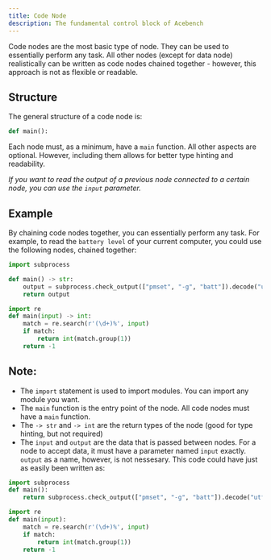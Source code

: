 ```yaml
---
title: Code Node
description: The fundamental control block of Acebench
---
```


Code nodes are the most basic type of node. They can be used to essentially perform any task. All other nodes (except for data node) realistically can be written as code nodes chained together - however, this approach is not as flexible or readable.

## Structure

The general structure of a code node is:
```python
def main():
```
Each node must, as a minimum, have a `main` function. All other aspects are optional. However, including them allows for better type hinting and readability.

*If you want to read the output of a previous node connected to a certain node, you can use the `input` parameter.*

## Example

By chaining code nodes together, you can essentially perform any task. For example, to read the `battery level` of your current computer, you could use the following nodes, chained together:

```python
import subprocess

def main() -> str:
    output = subprocess.check_output(["pmset", "-g", "batt"]).decode("utf-8")
    return output
```

```python
import re
def main(input) -> int:
    match = re.search(r'(\d+)%', input)
    if match:
        return int(match.group(1))
    return -1
```

## Note:
- The `import` statement is used to import modules. You can import any module you want.
- The `main` function is the entry point of the node. All code nodes must have a `main` function.
- The `-> str` and `-> int` are the return types of the node (good for type hinting, but not required)
- The `input` and `output` are the data that is passed between nodes. For a node to accept data, it must have a parameter named `input` exactly. `output` as a name, however, is not nessesary. This code could have just as easily been written as:

```python
import subprocess
def main():
    return subprocess.check_output(["pmset", "-g", "batt"]).decode("utf-8")
```

```python
import re
def main(input):
    match = re.search(r'(\d+)%', input)
    if match:
        return int(match.group(1))
    return -1
```

